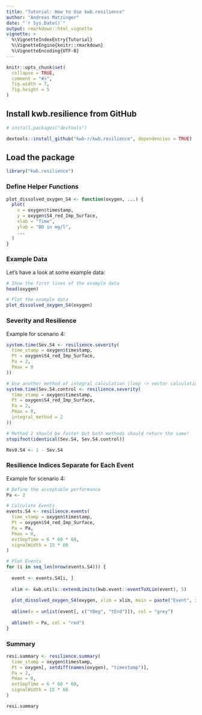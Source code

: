 ```yaml
---
title: "Tutorial: How to Use kwb.resilience"
author: "Andreas Matzinger"
date: "`r Sys.Date()`"
output: rmarkdown::html_vignette
vignette: >
  %\VignetteIndexEntry{Tutorial}
  %\VignetteEngine{knitr::rmarkdown}
  %\VignetteEncoding{UTF-8}
---
```


```r
knitr::opts_chunk$set(
  collapse = TRUE,
  comment = "#>",
  fig.width = 7, 
  fig.height = 5
)
```

## Install kwb.resilience from GitHub

```r
# install.packages("devtools")

devtools::install_github("kwb-r/kwb.resilience", dependencies = TRUE)
```

## Load the package

```r
library("kwb.resilience")
```

### Define Helper Functions

```r
plot_dissolved_oxygen_S4 <- function(oxygen, ...) {
  plot(
    x = oxygen$timestamp, 
    y = oxygen$S4_red_Imp_Surface, 
    xlab = "Time", 
    ylab = "DO in mg/l",
    ...
  )
}
```

### Example Data

Let's have a look at some example data:

```r
# Show the first lines of the example data
head(oxygen)

# Plot the example data
plot_dissolved_oxygen_S4(oxygen)
```

### Severity and Resilience

Example for scenario 4:

```r
system.time(Sev.S4 <- resilience.severity(
  time_stamp = oxygen$timestamp, 
  Pt = oxygen$S4_red_Imp_Surface, 
  Pa = 2, 
  Pmax = 0
))

# Use another method of integral calculation (loop -> vector calculation)
system.time(Sev.S4.control <- resilience.severity(
  time_stamp = oxygen$timestamp, 
  Pt = oxygen$S4_red_Imp_Surface, 
  Pa = 2, 
  Pmax = 0,
  integral_method = 2
))

# Method 2 should be faster but both methods should return the same!
stopifnot(identical(Sev.S4, Sev.S4.control))

Res0.S4 <- 1 - Sev.S4
```

### Resilience Indices Separate for Each Event 

Example for scenario 4:

```r
# Define the acceptable performance
Pa <- 2

# Calculate Events
events.S4 <- resilience.events(
  time_stamp = oxygen$timestamp, 
  Pt = oxygen$S4_red_Imp_Surface, 
  Pa = Pa, 
  Pmax = 0, 
  evtSepTime = 6 * 60 * 60, 
  signalWidth = 15 * 60
)

# Plot Events
for (i in seq_len(nrow(events.S4))) {
  
  event <- events.S4[i, ]
  
  xlim <- kwb.utils::extendLimits(kwb.event::eventToXLim(event), 5)
  
  plot_dissolved_oxygen_S4(oxygen, xlim = xlim, main = paste("Event", i))
  
  abline(v = unlist(event[, c("tBeg", "tEnd")]), col = "grey")
  
  abline(h = Pa, col = "red")
}
```

### Summary

```r
resi.summary <- resilience.summary(
  time_stamp = oxygen$timestamp, 
  Pt = oxygen[, setdiff(names(oxygen), "timestamp")], 
  Pa = 2, 
  Pmax = 0, 
  evtSepTime = 6 * 60 * 60, 
  signalWidth = 15 * 60
)

resi.summary
```

